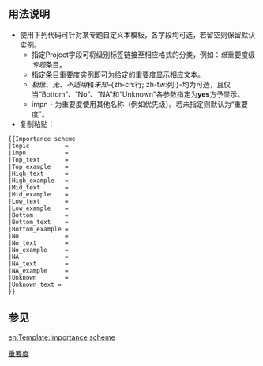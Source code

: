 {{Documentation subpage}}
<!-- PLEASE ADD CATEGORIES AND INTERWIKIS AT THE BOTTOM OF THIS PAGE. -->
== 用法说明 ==
* 使用下列代码可针对某专题自定义本模板，各字段均可选，若留空则保留默认实例。
**指定Project字段可将级别标签链接至相应格式的分类，例如：''低''重要度级''专题''条目。
**指定条目重要度实例即可为给定的重要度显示相应文本。
**''极低''、''无''、''不适用''和''未知''-{zh-cn:行; zh-tw:列;}-均为可选，且仅当“Bottom”、“No”、“NA”和“Unknown”各参数指定为'''yes'''方予显示。
**impn - 为重要度使用其他名称（例如优先级）。若未指定则默认为“重要度”。
*复制粘贴：
<pre>
{{Importance scheme
|topic          = 
|impn           =
|Top_text       = 
|Top_example    = 
|High_text      = 
|High_example   = 
|Mid_text       = 
|Mid_example    = 
|Low_text       = 
|Low_example    = 
|Bottom         = 
|Bottom_text    = 
|Bottom_example = 
|No             = 
|No_text        = 
|No_example     = 
|NA             = 
|NA_text        = 
|NA_example     = 
|Unknown        = 
|Unknown_text = 
}}</pre>
<includeonly>

== 参见 ==
{{Grading scheme/doc/see also}}

<!-- PLEASE ADD CATEGORIES AND INTERWIKIS BELOW THIS LINE, THANK YOU. -->
[[Category:维基百科编辑确认|重要度]]
[[Category:重要度模板|{{PAGENAME}}]]

[[en:Template:Importance scheme]]
</includeonly>